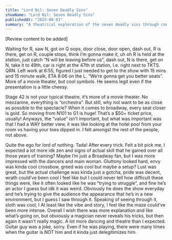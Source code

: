 ```yaml
---
title: "Lord Nil: Seven Deadly Sins"
showName: "Lord Nil: Seven Deadly Sins"
publishedAt: "2025-08-01"
summary: "A theatrical exploration of the seven deadly sins through contemporary storytelling."
---
```


[Review content to be added]

Waiting for R, saw N, got on Q oops, door close, door open, dash out, R is there, get on R, couple stops, think I’m gonna make it, uh oh R is held at the station, just catch “N will be leaving before us”, dash out, N is there, get on N, take it to 49th, car is right at the 47th st station, I.e. right next to TKTS.  QRN. Left work at 6:55, figured I just needed to get to the show with 15 mins and 15 minute walk, ETA 8:06 on the L. “We’re gonna get you better seats”. More of a movie theater, but cool symbols. He seems legit even if the presentation is a little cheesy.

Stage 42 is not your typical theatre, it’s more of a movie theater. No mexzanine, everything is “orchestra”. But still, why not want to be as close as possible to the spectacle? When it comes to broadway, every seat closer is gold. So moving from N101 to G1 is huge! That’s a $50+ ticket price, usually! Anyways, the “value” isn’t important, but what was important was that I had a WAY better view, it was like looking at the hotel pool from your room vs having your toes dipped in. I felt amongst the rest of the people, not above.

Quite the ego for lord of nothing. Tada! After every trick. Felt a bit pick me, I expected a lot more idk zen and signs of actual skill that he gained over all those years of training? Maybe I’m just a Broadway fan, but I was more impressed with the dancers and main woman. Gluttony looked hard, envy was kinda cool crossbow, greed was cool but maybe a setup? Lust was great, but the actual challenge was kinda just a gotcha, pride was decent, wrath could’ve been cool I feel like but I could never tell how difficult these things were, like it often looked like he was “trying to struggle”, and fine he’s an actor I guess but idk it was weird. Obviously he does the show everyday and he’s trying to give the audience the appearance that he’s in a new environment, but I guess I saw through it. Speaking of seeing through it, sloth was cool, I At least like the vibe and story, I feel like the maze could’ve been more intense. Overall I wish there was more explanation and like what’s going on, but obviously a magician never reveals his tricks, but then again it wasn’t really magic. A lot more dancing and theatre than I expected. Guitar guy was a joke, sorry. Even if he was playing, there were many times when the guitar is NOT him and it kinda just delegitimizes him.